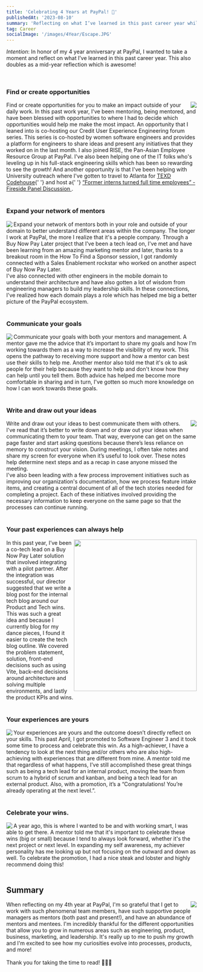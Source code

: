 ```yaml
---
title: 'Celebrating 4 Years at PayPal! 🎉'
publishedAt: '2023-08-10'
summary: 'Reflecting on what I’ve learned in this past career year while at PayPal.'
tag: Career
socialImage: '/images/4Year/Escape.JPG'
---
```


_Intention_: In honor of my 4 year anniversary at PayPal, I wanted to take a moment and reflect on what I’ve learned in this past career year. This also doubles as a mid-year reflection which is awesome!

<br />

### Find or create opportunities

<div>
  <img align="right" src="/images/4Year/Fireside.jpeg" />
  <span>
    Find or create opportunities for you to make an impact outside of your daily work. In this past
    work year, I've been mentoring, being mentored, and have been blessed with opportunities to
    where I had to decide which opportunities would help me make the most impact. An opportunity
    that I leaned into is co-hosting our Credit User Experience Engineering forum series. This
    series is co-hosted by women software engineers and provides a platform for engineers to share
    ideas and present any initiatives that they worked on in the last month. I also joined RISE, the
    Pan-Asian Employee Resource Group at PayPal. I've also been helping one of the IT folks who's
    leveling up in his full-stack engineering skills which has been so rewarding to see the growth!
    And another opportunity is that I've been helping with University outreach where I've gotten to
    travel to Atlanta for <a href="https://www.courtneyngai.com/blogs/texd-2023">TEXD Codehouse</a>{' '}
    and host a{' '}
    <a href="https://www.linkedin.com/posts/courtneyngai1010_paypal-paypalcareers-university-activity-7092943673708982272-9rAA?utm_source=share&utm_medium=member_desktop">
      “Former interns turned full time employees” - Fireside Panel Discussion
    </a>
    .
  </span>
</div>
<br />

### Expand your network of mentors

<div>
  <img
    align="left"
    style={{ paddingRight: '1rem' }}
    src="https://images.unsplash.com/photo-1597733336794-12d05021d510?ixlib=rb-4.0.3&ixid=M3wxMjA3fDB8MHxwaG90by1wYWdlfHx8fGVufDB8fHx8fA%3D%3D&auto=format&fit=crop&w=3474&q=80"
  />
  Expand your network of mentors both in your role and outside of your domain to better understand different
  areas within the company. The longer I work at PayPal, the more I realize that it's a people company.
  Through a Buy Now Pay Later project that I've been a tech lead on, I've met and have been learning
  from an amazing marketing mentor and later, thanks to a breakout room in the How To Find a Sponsor
  session, I got randomly connected with a Sales Enablement rockstar who worked on another aspect of
  Buy Now Pay Later.
  <br />
  I've also connected with other engineers in the mobile domain to understand their architecture and
  have also gotten a lot of wisdom from engineering managers to build my leadership skills. In these
  connections, I've realized how each domain plays a role which has helped me big a better picture of
  the PayPal ecosystem.
</div>
<br />

### Communicate your goals

<div>
  <img
    align="left"
    style={{ paddingRight: '1rem' }}
    src="https://images.unsplash.com/photo-1530811761207-8d9d22f0a141?ixlib=rb-4.0.3&ixid=M3wxMjA3fDB8MHxwaG90by1wYWdlfHx8fGVufDB8fHx8fA%3D%3D&auto=format&fit=crop&w=2340&q=80"
  />
  Communicate your goals with both your mentors and management. A mentor gave me the advice that it’s
  important to share my goals and how I’m working towards them as a way to increase the visibility of
  my work. This opens the pathway to receiving more support and how a mentor can best use their skills
  to help me. Another mentor also told me that it's ok to ask people for their help because they want
  to help and don't know how they can help until you tell them. Both advice has helped me become more
  comfortable in sharing and in turn, I've gotten so much more knowledge on how I can work towards these
  goals.
  <br />
</div>
<br />

### Write and draw out your ideas

<div>
  <img
    align="right"
    src="https://images.unsplash.com/photo-1607703703674-df96af81dffa?ixlib=rb-4.0.3&ixid=M3wxMjA3fDB8MHxwaG90by1wYWdlfHx8fGVufDB8fHx8fA%3D%3D&auto=format&fit=crop&w=2340&q=80"
  />
  Write and draw out your ideas to best communicate them with others. I've read that it’s better to write
  down and or draw out your ideas when communicating them to your team. That way, everyone can get on
  the same page faster and start asking questions because there’s less reliance on memory to construct
  your vision. During meetings, I often take notes and share my screen for everyone when it’s useful
  to look over. These notes help determine next steps and as a recap in case anyone missed the meeting.
  <br />
  I've also been leading with a few process improvement initiatives such as improving our organization's
  documentation, how we process feature intake items, and creating a central document of all of the tech
  stories needed for completing a project. Each of these initiatives involved providing the necessary
  information to keep everyone on the same page so that the processes can continue running.
</div>

<br />

### Your past experiences can always help

<div>
  <img align="right" width="325px" height="400px" src="/images/4Year/Chicago.png" />
  In this past year, I’ve been a co-tech lead on a Buy Now Pay Later solution that involved integrating
  with a pilot partner. After the integration was successful, our director suggested that we write a
  blog post for the internal tech blog around our Product and Tech wins. This was such a great idea and
  because I currently blog for my dance pieces, I found it easier to create the tech blog outline. We
  covered the problem statement, solution, front-end decisions such as using Vite, back-end decisions
  around architecture and solving multiple environments, and lastly the product KPIs and wins.
</div>
<br />

### Your experiences are yours

<div>
  <img align="left" style={{ paddingRight: '1rem' }} src="/images/4Year/Aquarium.jpg" />
  Your experiences are yours and the outcome doesn’t directly reflect on your skills. This past April,
  I got promoted to Software Engineer 3 and it took some time to process and celebrate this win. As a
  high-achiever, I have a tendency to look at the next thing and/or others who are also high-achieving
  with experiences that are different from mine. A mentor told me that regardless of what happens, I’ve
  still accomplished these great things such as being a tech lead for an internal product, moving the
  team from scrum to a hybrid of scrum and kanban, and being a tech lead for an external product. Also,
  with a promotion, it’s a “Congratulations! You’re already operating at the next level.”.
</div>
<br />

### Celebrate your wins.

<div>
  <img align="left" style={{ paddingRight: '1rem' }} src="/images/4Year/Escape.JPG" />A year ago,
  this is where I wanted to be and with working smart, I was able to get there. A mentor told me
  that it's important to celebrate these wins (big or small) because I tend to always look forward,
  whether it's the next project or next level. In expanding my self awareness, my achiever
  personality has me looking up but not focusing on the outward and down as well. To celebrate the
  promotion, I had a nice steak and lobster and highly recommend doing this!
</div>
<br />

## Summary

<div>
  <img align="right" src="/images/4Year/San_Jose.jpg" />
  When reflecting on my 4th year at PayPal, I'm so grateful that I get to work with such phenomenal team
  members, have such supportive people managers as mentors (both past and present!), and have an abundance
  of mentors and mentees. I'm incredibly thankful for the different opportunities that allow you to grow
  in numerous areas such as engineering, product, business, marketing, and leadership. It's really up
  to me to push my growth and I'm excited to see how my curiosities evolve into processes, products,
  and more!
  <br />
  <br />
  Thank you for taking the time to read! 🙇🏻‍♀️
</div>
<br />
